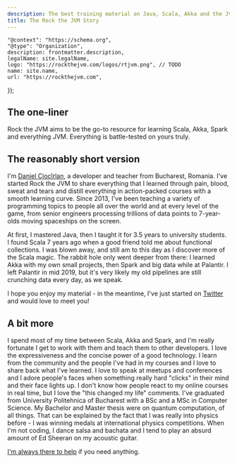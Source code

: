 ```yaml
---
description: The best training material on Java, Scala, Akka and the JVM, on the whole damn web.
title: The Rock the JVM Story
---
```



    "@context": "https://schema.org",
    "@type": "Organization",
    description: frontmatter.description,
    legalName: site.legalName,
    logo: "https://rockthejvm.com/logos/rtjvm.png", // TODO
    name: site.name,
    url: "https://rockthejvm.com",
});

<InformationalLayout description={frontmatter.description} structuredData={structuredData} title={frontmatter.title}>

## The one-liner

Rock the JVM aims to be the go-to resource for learning Scala, Akka, Spark and everything JVM. Everything is battle-tested on yours truly.

## The reasonably short version

I'm [Daniel Ciocîrlan](https://danielciocirlan.com), a developer and teacher from Bucharest, Romania. I've started Rock the JVM to share everything that I learned through pain, blood, sweat and tears and distill everything in action-packed courses with a smooth learning curve. Since 2013, I've been teaching a variety of programming topics to people all over the world and at every level of the game, from senior engineers processing trillions of data points to 7-year-olds moving spaceships on the screen.

At first, I mastered Java, then I taught it for 3.5 years to university students. I found Scala 7 years ago when a good friend told me about functional collections. I was blown away, and still am to this day as I discover more of the Scala magic. The rabbit hole only went deeper from there: I learned Akka with my own small projects, then Spark and big data while at Palantir. I left Palantir in mid 2019, but it's very likely my old pipelines are still crunching data every day, as we speak.

I hope you enjoy my material - in the meantime, I've just started on [Twitter](https://x.com/@rockthejvm) and would love to meet you!

## A bit more

I spend most of my time between Scala, Akka and Spark, and I'm really fortunate I get to work with them and teach them to other developers. I love the expressiveness and the concise power of a good technology. I learn from the community and the people I've had in my courses and I love to share back what I've learned. I love to speak at meetups and conferences and I adore people's faces when something really hard "clicks" in their mind and their face lights up. I don't know how people react to my online courses in real time, but I love the "this changed my life" comments. I've graduated from University Politehnica of Bucharest with a BSc and a MSc in Computer Science. My Bachelor and Master thesis were on quantum computation, of all things. That can be explained by the fact that I was really into physics before - I was winning medals at international physics competitions. When I'm not coding, I dance salsa and bachata and I tend to play an absurd amount of Ed Sheeran on my acoustic guitar.

[I'm always there to help](/contact) if you need anything.

<MyPicture src={DanielPhoto} alt="Daniel Ciocîrlan" />

</InformationalLayout>
